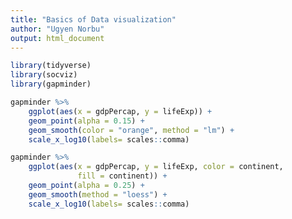 ```yaml
---
title: "Basics of Data visualization"
author: "Ugyen Norbu"
output: html_document
---
```


```r
library(tidyverse)
library(socviz)
library(gapminder)

gapminder %>% 
    ggplot(aes(x = gdpPercap, y = lifeExp)) +
    geom_point(alpha = 0.15) +
    geom_smooth(color = "orange", method = "lm") +
    scale_x_log10(labels= scales::comma)

```


```r
gapminder %>% 
    ggplot(aes(x = gdpPercap, y = lifeExp, color = continent,
               fill = continent)) +
    geom_point(alpha = 0.25) +
    geom_smooth(method = "loess") +
    scale_x_log10(labels= scales::comma)
```

